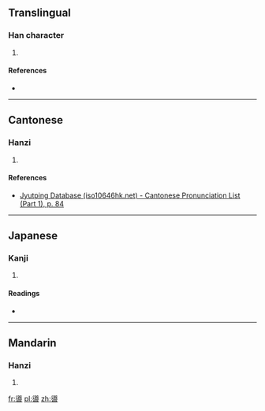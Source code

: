 ==Translingual==

===Han character===
{{Han char|rn=30|rad=口|as=13|sn=16|four=|canj=卜山口 (YUR)|ids=⿱[[道]][[口]]}}

# {{defn|Han|sort=口13}}

====References====
* {{Han ref|kx=0211.110|dkj=04414|dj=0433.260|hdz=10694.050|uh=5675|ud=22133}}

----

==Cantonese==

===Hanzi===
{{yue-hanzi|jyut=[[dou6]]|y=dou6}}

# {{defn|lang=yue|sort=口13}}

====References====
*[http://www.iso10646hk.net/jp/document/download.jsp Jyutping Database (iso10646hk.net) - Cantonese Pronunciation List (Part 1), p. 84]

----

==Japanese==

===Kanji===
{{ja-kanji|grade=|rs=口13}}

# {{defn|lang=ja|sort=口13}}

====Readings====
* {{ja-readings|on=[[どう]] (dō), [[とう]] (tō)|kun=[[みち]] (michi)}}

----

==Mandarin==

===Hanzi===
{{cmn-hanzi|pin=[[dào]] ([[dao4]]), [[gá]] ([[ga2]])|wg=tao<sup>4</sup>, ka<sup>2</sup>}}

# {{defn|lang=cmn|sort=口13}}

[[fr:噵]]
[[pl:噵]]
[[zh:噵]]